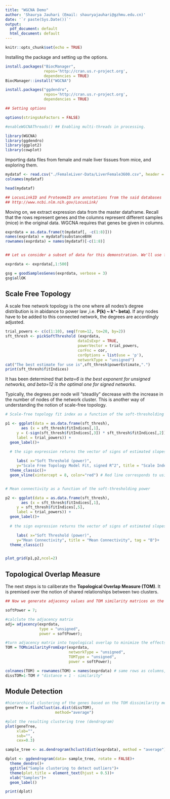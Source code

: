 ```yaml
---
title: "WGCNA Demo"
author: 'Shaurya Jauhari (Email: shauryajauhari@gzhmu.edu.cn)'
date: '`r paste(Sys.Date())`'
output:
  pdf_document: default
  html_document: default
---
```


```r
knitr::opts_chunk$set(echo = TRUE)
```

Installing the package and setting up the options.

```r

install.packages("BiocManager", 
                 repos='http://cran.us.r-project.org',
                 dependencies = TRUE)
BiocManager::install("WGCNA")

install.packages("ggdendro",
                 repos='http://cran.us.r-project.org',
                 dependencies = TRUE)

## Setting options

options(stringsAsFactors = FALSE)

#enableWGCNAThreads() ## Enabling multi-threads in processing.

library(WGCNA)
library(ggdendro)
library(ggplot2)
library(cowplot)

```

Importing data files from female and male liver tissues from mice, and exploring
them.

```r

mydataf <- read.csv("./FemaleLiver-Data/LiverFemale3600.csv", header = TRUE) 
colnames(mydataf)

head(mydataf)

## LocusLinkID and ProteomeID are annotations from the said databases
## http://www.ncbi.nlm.nih.gov/LocusLink/

```

Moving on, we extract expression data from the master dataframe. Recall that the rows represent genes and the columns represent different samples (mice) in the original data. WGCNA requires that genes be given in columns.

```r

exprdata = as.data.frame(t(mydataf[, -c(1:8)]))
names(exprdata) = mydataf$substanceBXH
rownames(exprdata) = names(mydataf)[-c(1:8)]


## Let us consider a subset of data for this demonstration. We'll use first 500 features.

exprdata <- exprdata[,1:500]
```

```r

gsg = goodSamplesGenes(exprdata, verbose = 3)
gsg$allOK

```
## Scale Free Topology

A scale free network topology is the one where all nodes's degree distribution is in abidance to power law ,i.e. **P(k) ~ k^- beta)**. If any nodes have to be added to this connected network, the degrees are accordingly adjusted. 

```r

trial_powers <- c(c(1:10), seq(from=12, to=20, by=2))
sft_thresh <- pickSoftThreshold (exprdata,
                                dataIsExpr = TRUE,
                                powerVector = trial_powers,
                                corFnc = cor,
                                corOptions = list(use = 'p'),
                                networkType = "unsigned")
cat("The best estimate for use is",sft_thresh$powerEstimate,".")
print(sft_thresh$fitIndices)

```

It has been determined that *beta=6 is the best exponent for unsigned networks, and beta=12 is the optimal one for signed networks*.

Typically, the degrees per node will "steadily" decrease with the increase in the number of nodes of the network cluster. This is another way of understanding the notion of scale-free topology.  


```r

# Scale-free topology fit index as a function of the soft-thresholding power

p1 <- ggplot(data = as.data.frame(sft_thresh),
       aes (x = sft_thresh$fitIndices[,1],
     y = (-sign(sft_thresh$fitIndices[,3]) * sft_thresh$fitIndices[,2]),
     label = trial_powers)) + 
  geom_label()+
  
  # the sign expression returns the vector of signs of estimated slopes, multiplied by the correlation coefficient.

     labs( x="Soft Threshold (power)",
     y="Scale Free Topology Model Fit, signed R^2", title = "Scale Independence", tag = "A")+
  theme_classic()+
  geom_vline(xintercept = 8, color="red") # Red line corresponds to using an R^2 cut-off


# Mean connectivity as a function of the soft-thresholding power

p2 <- ggplot(data = as.data.frame(sft_thresh),
       aes (x = sft_thresh$fitIndices[,1],
     y = sft_thresh$fitIndices[,5],
     label = trial_powers)) + 
  geom_label()+
  
  # the sign expression returns the vector of signs of estimated slopes, multiplied by the correlation coefficient.

     labs( x="Soft Threshold (power)",
     y="Mean Connectivity", title = "Mean Connectivity", tag = "B")+
  theme_classic()


plot_grid(p1,p2,ncol=2)

```

## Topological Overlap Measure

The next steps is to caliberate the **Topological Overlap Measure (TOM)**. It is premised over the notion of shared relationships between two clusters. 

```r

## Now we generate adjacency values and TOM similarity matrices on the basis of selected softpower.

softPower = 7;

#calclute the adjacency matrix
adj= adjacency(exprdata,
               type = "unsigned", 
               power = softPower);

#turn adjacency matrix into topological overlap to minimize the effects of noise and spurious associations
TOM = TOMsimilarityFromExpr(exprdata,
                            networkType = "unsigned", 
                            TOMType = "unsigned", 
                            power = softPower);

colnames(TOM) = rownames(TOM) = names(exprdata) # same rows as columns, therefore adjacency.
dissTOM=1-TOM # "distance = 1 - similarity"

```
## Module Detection

```r

#hierarchical clustering of the genes based on the TOM dissimilarity measure
geneTree = flashClust(as.dist(dissTOM),
                      method="average")

#plot the resulting clustering tree (dendrogram)
plot(geneTree, 
     xlab="", 
     sub="",
     cex=0.3)

sample_tree <- as.dendrogram(hclust(dist(exprdata), method = "average"))

dplot <- ggdendrogram(data= sample_tree, rotate = FALSE)+
  theme_dendro()+
  ggtitle("Sample clustering to detect outliers")+
  theme(plot.title = element_text(hjust = 0.5))+
  xlab("Samples")+
  geom_label()

print(dplot)
```

